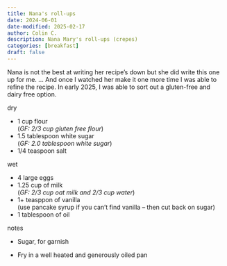 ```yaml
---
title: Nana's roll-ups
date: 2024-06-01
date-modified: 2025-02-17
author: Colin C. 
description: Nana Mary's roll-ups (crepes)
categories: [breakfast]
draft: false
---
```


Nana is not the best at writing her recipe's down but she did write this one up for me. ... And once I watched her make it one more time I was able to refine the recipe.  In early 2025, I was able to sort out a gluten-free and dairy free option.

dry

-   1 cup flour\
(_GF: 2/3 cup gluten free flour_)
-   1.5 tablespoon white sugar\
(_GF: 2.0 tablespoon white sugar_)
-   1/4 teaspoon salt 

wet 

-   4 large eggs
-   1.25 cup of milk\
(_GF: 2/3 cup oat milk and 2/3 cup water_)
-   1+ teasppon of vanilla\
    (use pancake syrup if you can't find vanilla -- then cut back on sugar)
-   1 tablespoon of oil

notes

-   Sugar, for garnish

-   Fry in a well heated and generously oiled pan